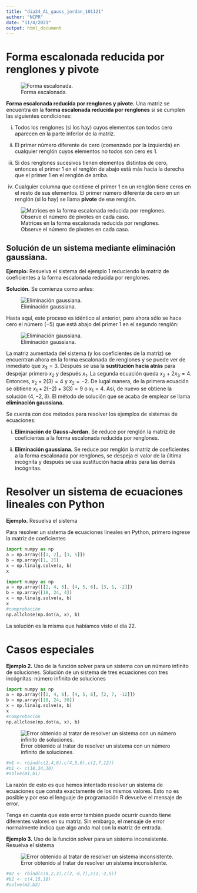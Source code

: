 ---
title: "dia24_AL_gauss_jordan_101121"
author: "NCPR"
date: "11/4/2021"
output: html_document
---

# Forma escalonada reducida por renglones y pivote

![Forma escalonada.](escalonadas.png)

**Forma escalonada reducida por renglones y pivote.** Una matriz se encuentra en la **forma escalonada reducida por renglones** si se cumplen las siguientes condiciones:

i. Todos los renglones (si los hay) cuyos elementos son todos cero aparecen en la parte inferior de la matriz. 

ii. El primer número diferente de cero (comenzado por la izquierda) en cualquier renglón cuyos elementos no todos son cero es $1$.

iii. Si dos renglones sucesivos tienen elementos distintos de cero, entonces el primer $1$ en el renglón de abajo está más hacia la derecha que el primer $1$ en el renglón de arriba. 


iv. Cualquier columna que contiene el primer $1$ en un renglón tiene ceros en el resto de sus elementos. El primer número diferente de cero en un renglón (si lo hay) se llama **pivote** de ese renglón. 


![Matrices en la forma escalonada reducida por renglones. Observe el número de pivotes en cada caso.](pivotes.png)


## Solución de un sistema mediante eliminación gaussiana. 

**Ejemplo:** Resuelva el sistema del ejemplo 1 reduciendo la matriz de coeficientes a la forma escalonada reducida por renglones. 


**Solución.** Se comienza como antes:

![Eliminación gaussiana.](gaussiana.png)


Hasta aquí, este proceso es idéntico al anterior, pero ahora sólo se hace cero el número $(-5)$ que está abajo del primer $1$ en el segundo renglón:


![Eliminación gaussiana.](gaussiana_uno.png)


La matriz  aumentada del sistema (y los coeficientes de la matriz) se encuentran ahora en la forma escalonada de renglones y se puede ver de inmediato que $x_3=3$. Después se usa la **sustitución hacia atrás** para despejar primero $x_2$ y después $x_1$. La segunda ecuación queda $x_2+2x_3=4$. Entonces, $x_2+2(3)=4$ y $x_2=-2$. De iugal manera, de la primera ecuación se obtiene $x_1+2(-2)+3(3)=9$ o $x_1=4$. Así, de nuevo se obtiene la solución $(4,-2,3)$. El método de solución que se acaba de emplear se llama **eliminación gaussiana.**

Se cuenta con dos métodos para resolver los ejemplos de sistemas de ecuaciones:

i. **Eliminación de Gauss-Jordan.** Se reduce por renglón la matriz de coeficientes a la forma escalonada reducida por renglones. 

ii. **Eliminación gaussiana.** Se reduce por renglón la matriz de coeficientes a la forma escalonada por renglones, se despeja el valor de la última incógnita y después se usa sustitución hacia atrás para las demás incógnitas. 


# Resolver un sistema de ecuaciones lineales con Python 

**Ejemplo.** Resuelva el sistema 

\begin{alignat*}{5}
   2x_1 & {}+{} &  4x_2  &  {}+{} &  6x_3  & {}={} & 18  \label{eq:eq5}\tag{5} \\
   4x_1 & {}+{} &  5x_2  &  {}+{} &  6x_3  & {}={} & 24 \\
   3x_1 & {}+{} &  x_2  &  {}-{} &  2x_3  & {}={} & 4 \\
\end{alignat*}


Para resolver un sistema de ecuaciones lineales en Python, primero ingrese la matriz de coeficientes


```{python}
import numpy as np
a = np.array([[1, 2], [3, 5]])
b = np.array([1, 2])
x = np.linalg.solve(a, b)
x
```

```{python}
import numpy as np
a = np.array([[2, 4, 6], [4, 5, 6], [3, 1, -2]])
b = np.array([18, 24, 4])
x = np.linalg.solve(a, b)
x
#comprobación 
np.allclose(np.dot(a, x), b)
```

La solución es la misma que habíamos visto el día 22. 

# Casos especiales 


**Ejemplo 2.** Uso de la función solver para un sistema con un número infinito de soluciones. Solución de un sistema de tres ecuaciones con tres incógnitas: número infinito de soluciones



\begin{alignat*}{5}
   2x_1 & {}+{} &  4x_2  &  {}+{} &  6x_3  & {}={} & 18  \\
   4x_1 & {}+{} &  5x_2  &  {}+{} &  6x_3  & {}={} & 24 \\
   2x_1 & {}+{} &  7x_2  &  {}-{} &  12x_3  & {}={} & 30 \\
\end{alignat*}


```{python}
import numpy as np
a = np.array([[2, 4, 6], [4, 5, 6], [2, 7, -12]])
b = np.array([18, 24, 30])
x = np.linalg.solve(a, b)
x
#comprobación 
np.allclose(np.dot(a, x), b)
```



![Error obtenido al tratar de resolver un sistema  con un número infinito de soluciones.](error1_matriz.png)

```{r}
#m1 <- rbind(c(2,4,6),c(4,5,6),c(2,7,12))
#b1 <- c(18,24,30)
#solve(m1,b1)
```

La razón de esto es que hemos intentado resolver un sistema de ecuaciones que consta exactamente de los mismos valores. Esto no es posible y por eso el lenguaje de programación R devuelve el mensaje de error.

Tenga en cuenta que este error también puede ocurrir cuando tiene diferentes valores en su matriz. Sin embargo, el mensaje de error normalmente indica que algo anda mal con la matriz de entrada.


**Ejemplo 3.** Uso de la función solver para un sistema inconsistente.  Resuelva el sistema 

\begin{alignat*}{5}
    & {}+{} & 2x_2  &  {}+{} &  3x_3  & {}={} & 4  \\
 2x_1   & {}-{} & 6x_2  &  {}+{} &  7x_3  & {}={} & 15  \\     x_1   & {}-{} &  2x_2  &  {}+{} &  5x_3  & {}={} & 10 \\
\end{alignat*}



![Error obtenido al tratar de resolver un sistema inconsistente.](error2_matriz.png)

```{r}
#m2 <- rbind(c(0,2,3),c(2,-6,7),c(1,-2,5))
#b2 <- c(4,15,10)
#solve(m2,b2)
```



